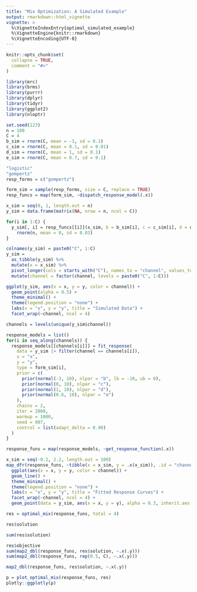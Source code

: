 ```yaml
---
title: "Mix Optimization: A Simulated Example"
output: rmarkdown::html_vignette
vignette: >
  %\VignetteIndexEntry{optimal_simulated_example}
  %\VignetteEngine{knitr::rmarkdown}
  %\VignetteEncoding{UTF-8}
---
```


```r
knitr::opts_chunk$set(
  collapse = TRUE,
  comment = "#>"
)
```

```r
library(mrc)
library(brms)
library(purrr)
library(dplyr)
library(tidyr)
library(ggplot2)
library(nloptr)
```

```r
set.seed(123)
n = 100
C = 4
b_sim = rnorm(C, mean = -3, sd = 0.1)
c_sim = rnorm(C, mean = 0.1, sd = 0.01)
d_sim = rnorm(C, mean = 1, sd = 0.1)
e_sim = rnorm(C, mean = 0.7, sd = 0.1)

"logistic"
"gompertz"
resp_forms = c("gompertz")

form_sim = sample(resp_forms, size = C, replace = TRUE)
resp_funcs = map(form_sim, ~dispatch_response_model(.x))

x_sim = seq(0, 1, length.out = n)
y_sim = data.frame(matrix(NA, nrow = n, ncol = C))

for(i in 1:C) {
  y_sim[, i] = resp_funcs[[i]](x_sim, b = b_sim[i], c = c_sim[i], d = d_sim[i], e = e_sim[i]) +
    rnorm(n, mean = 0, sd = 0.03)
}

colnames(y_sim) = paste0("C", 1:C)
y_sim = 
  as_tibble(y_sim) %>%
  mutate(x = x_sim) %>%
  pivot_longer(cols = starts_with("C"), names_to = "channel", values_to = "y") %>%
  mutate(channel = factor(channel, levels = paste0("C", 1:C)))
```

```r
ggplot(y_sim, aes(x = x, y = y, color = channel)) +
  geom_point(alpha = 0.5) +
  theme_minimal() +
  theme(legend.position = "none") +
  labs(x = "x", y = "y", title = "Simulated Data") +
  facet_wrap(~channel, ncol = 4)
```

```r
channels = levels(unique(y_sim$channel))

response_models = list()
for(i in seq_along(channels)) {
  response_models[[channels[i]]] = fit_response(
    data = y_sim |> filter(channel == channels[i]),
    x = "x",
    y = "y",
    type = form_sim[i],
    prior = c(
      prior(normal(-3, 10), nlpar = "b", lb = -10, ub = 0),
      prior(normal(0, 10), nlpar = "c"),
      prior(normal(1, 10), nlpar = "d"),
      prior(normal(0.6, 10), nlpar = "e")
    ),
    chains = 2,
    iter = 2000, 
    warmup = 1000,
    seed = 007,
    control = list(adapt_delta = 0.90)
  )
}

```

```r
response_funs = map(response_models, ~get_response_function(.x))

x_sim = seq(-0.2, 2.2, length.out = 100)
map_dfr(response_funs, ~tibble(x = x_sim, y = .x(x_sim)), .id = "channel") %>%
  ggplot(aes(x = x, y = y, color = channel)) +
  geom_line() +
  theme_minimal() +
  theme(legend.position = "none") +
  labs(x = "x", y = "y", title = "Fitted Response Curves") +
  facet_wrap(~channel, ncol = 4) +
  geom_point(data = y_sim, aes(x = x, y = y), alpha = 0.3, inherit.aes = TRUE)

```

```r
res = optimal_mix(response_funs, total = 4)

res$solution

sum(res$solution)

res$objective
sum(map2_dbl(response_funs, res$solution, ~.x(.y)))
sum(map2_dbl(response_funs, rep(0.5, C), ~.x(.y)))

map2_dbl(response_funs, res$solution, ~.x(.y))
```


```r
p = plot_optimal_mix(response_funs, res)
plotly::ggplotly(p)
```
